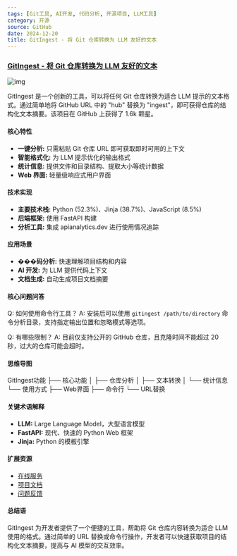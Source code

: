 ```yaml
---
tags: [Git工具, AI开发, 代码分析, 开源项目, LLM工具]
category: 开源
source: GitHub
date: 2024-12-20
title: GitIngest - 将 Git 仓库转换为 LLM 友好的文本
---
```


### [GitIngest - 将 Git 仓库转换为 LLM 友好的文本](https://github.com/cyclotruc/gitingest)

![img](https://img.mengpeng.tech/i/2024/12/20/676507a82ce63.webp)

GitIngest 是一个创新的工具，可以将任何 Git 仓库转换为适合 LLM 提示的文本格式。通过简单地将 GitHub URL 中的 "hub" 替换为 "ingest"，即可获得仓库的结构化文本摘要。该项目在 GitHub 上获得了 1.6k 颗星。

#### 核心特性

- **一键分析:** 只需粘贴 Git 仓库 URL 即可获取即时可用的上下文
- **智能格式化:** 为 LLM 提示优化的输出格式
- **统计信息:** 提供文件和目录结构、提取大小等统计数据
- **Web 界面:** 轻量级响应式用户界面

#### 技术实现

- **主要技术栈:** Python (52.3%)、Jinja (38.7%)、JavaScript (8.5%)
- **后端框架:** 使用 FastAPI 构建
- **分析工具:** 集成 apianalytics.dev 进行使用情况追踪

#### 应用场景

- **���码分析:** 快速理解项目结构和内容
- **AI 开发:** 为 LLM 提供代码上下文
- **文档生成:** 自动生成项目文档摘要

#### 核心问题问答

Q: 如何使用命令行工具？
A: 安装后可以使用 `gitingest /path/to/directory` 命令分析目录，支持指定输出位置和忽略模式等选项。

Q: 有哪些限制？
A: 目前仅支持公开的 GitHub 仓库，且克隆时间不能超过 20 秒，过大的仓库可能会超时。

#### 思维导图
GitIngest功能
├── 核心功能
│   ├── 仓库分析
│   ├── 文本转换
│   └── 统计信息
└── 使用方式
    ├── Web界面
    ├── 命令行
    └── URL替换

#### 关键术语解释

- **LLM:** Large Language Model，大型语言模型
- **FastAPI:** 现代、快速的 Python Web 框架
- **Jinja:** Python 的模板引擎

#### 扩展资源

- [在线服务](https://gitingest.com)
- [项目文档](https://github.com/cyclotruc/gitingest#readme)
- [问题反馈](mailto:romain@coderamp.io)

#### 总结语

GitIngest 为开发者提供了一个便捷的工具，帮助将 Git 仓库内容转换为适合 LLM 使用的格式。通过简单的 URL 替换或命令行操作，开发者可以快速获取项目的结构化文本摘要，提高与 AI 模型的交互效率。 